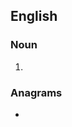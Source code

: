==English==

===Noun===
{{head|en|noun plural form}}

# {{plural of|puncher|lang=en}}

===Anagrams===
* {{l|en|sunperch}}